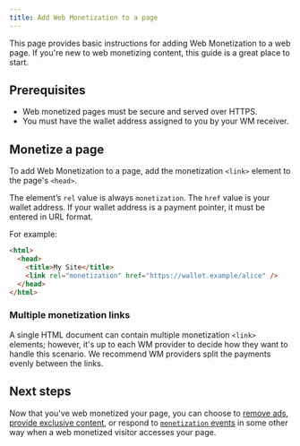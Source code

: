 ```yaml
---
title: Add Web Monetization to a page
---
```



This page provides basic instructions for adding Web Monetization to a web page. If you're new to web monetizing content, this guide is a great place to start.

## Prerequisites

- Web monetized pages must be secure and served over HTTPS.
- You must have the wallet address assigned to you by your WM receiver.

## Monetize a page

To add Web Monetization to a page, add the monetization `<link>` element to the page's `<head>`.

The element’s `rel` value is always `monetization`. The `href` value is your wallet address. If your wallet address is a payment pointer, it must be entered in <LinkOut href='https://paymentpointers.org/'>URL format</LinkOut>.

For example:

```html
<html>
  <head>
    <title>My Site</title>
    <link rel="monetization" href="https://wallet.example/alice" />
  </head>
</html>
```

### Multiple monetization links

A single HTML document can contain multiple monetization `<link>` elements; however, it's up to each WM provider to decide how they want to handle this scenario. We recommend WM providers split the payments evenly between the links.

## Next steps

Now that you've web monetized your page, you can choose to [remove ads](/docs/guides/remove-ads), [provide exclusive content](/docs/guides/provide-exclusive-content), or respond to [`monetization` events](/docs/references/monetizationevent) in some other way when a web monetized visitor accesses your page.
